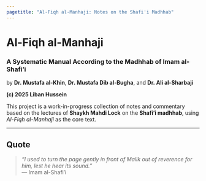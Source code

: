```yaml
---
pagetitle: "Al-Fiqh al-Manhaji: Notes on the Shafi'i Madhhab"
---
```


# Al-Fiqh al-Manhaji  
### A Systematic Manual According to the Madhhab of Imam al-Shafi'i  
by **Dr. Mustafa al-Khin**, **Dr. Mustafa Dib al-Bugha**, and **Dr. Ali al-Sharbaji**

**(c) 2025 Liban Hussein**

This project is a work-in-progress collection of notes and commentary based on the lectures of **Shaykh Mahdi Lock** on the **Shafi'i madhhab**, using *Al-Fiqh al-Manhaji* as the core text.


---

::: {.callout-note}

## **Quote**
> *"I used to turn the page gently in front of Malik out of reverence for him, lest he hear its sound."*  
> — Imam al-Shafi'i

:::
